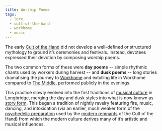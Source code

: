 ```yaml
---
title: Worship Poems
tags:
  - lore
  - cult-of-the-hand
  - workhome
  - music
---
```

The early [Cult of the Hand](lore:cult-of-the-hand-archaic) did not develop a
well-defined or structured mythology to ground it’s ceremonies and festivals.
Instead, devotees expressed their devotion by composing worship poems.

The two common forms of these were **day poems** -- simple rhythmic chants used
by workers during harvest -- and **dusk poems** -- long stories dramatising the
journey to [Workhome](location:workhome) and extolling life in Workhome
compared to [The Middle](lore:the-middle), performed publicly in the evenings.

This practice slowly evolved into the first traditions of
[musical culture](lore:music) in Longbridge, merging the day and dusk styles
into what is now known as [story form](lore:story-form). This began a tradition
of nightly revelry featuring fire, music, dancing, and intoxication (via an
earlier, much weaker form of the [psychedelic preparation](lore:seeing-tea)
used by the [modern remnants](lore:cult-of-the-hand) of the Cult of the
Hand) from which the modern culture derives many of it’s artistic and musical
influences.

